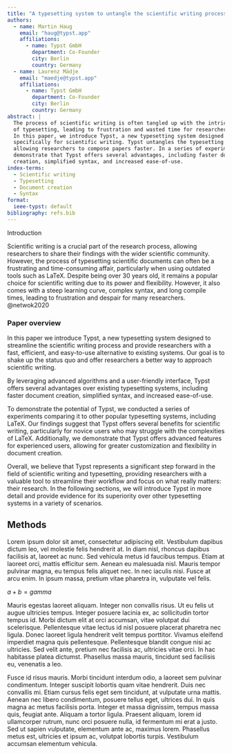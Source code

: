 ```yaml
---
title: "A typesetting system to untangle the scientific writing process"
authors:
  - name: Martin Haug
    email: "haug@typst.app"
    affiliations:
      - name: Typst GmbH
        department: Co-Founder
        city: Berlin
        country: Germany
  - name: Laurenz Mädje
    email: "maedje@typst.app"
    affiliations:
      - name: Typst GmbH
        department: Co-Founder
        city: Berlin
        country: Germany
abstract: |
  The process of scientific writing is often tangled up with the intricacies
  of typesetting, leading to frustration and wasted time for researchers.
  In this paper, we introduce Typst, a new typesetting system designed 
  specifically for scientific writing. Typst untangles the typesetting process,
  allowing researchers to compose papers faster. In a series of experiments we
  demonstrate that Typst offers several advantages, including faster document
  creation, simplified syntax, and increased ease-of-use.
index-terms: 
  - Scientific writing
  - Typesetting
  - Document creation
  - Syntax
format:
  ieee-typst: default
bibliography: refs.bib
---
```


Introduction

Scientific writing is a crucial part of the research process, allowing researchers to share their findings with the wider scientific community. However, the process of typesetting scientific documents can often be a frustrating and time-consuming affair, particularly when using outdated tools such as LaTeX. Despite being over 30 years old, it remains a popular choice for scientific writing due to its power and flexibility. However, it also comes with a steep learning curve, complex syntax, and long compile times, leading to frustration and despair for many researchers. @netwok2020

### Paper overview

In this paper we introduce Typst, a new typesetting system designed to streamline the scientific writing process and provide researchers with a fast, efficient, and easy-to-use alternative to existing systems. Our goal is to shake up the status quo and offer researchers a better way to approach scientific writing.

By leveraging advanced algorithms and a user-friendly interface, Typst offers several advantages over existing typesetting systems, including faster document creation, simplified syntax, and increased ease-of-use.

To demonstrate the potential of Typst, we conducted a series of experiments comparing it to other popular typesetting systems, including LaTeX. Our findings suggest that Typst offers several benefits for scientific writing, particularly for novice users who may struggle with the complexities of LaTeX. Additionally, we demonstrate that Typst offers advanced features for experienced users, allowing for greater customization and flexibility in document creation.

Overall, we believe that Typst represents a significant step forward in the field of scientific writing and typesetting, providing researchers with a valuable tool to streamline their workflow and focus on what really matters: their research. In the following sections, we will introduce Typst in more detail and provide evidence for its superiority over other typesetting systems in a variety of scenarios.

## Methods

Lorem ipsum dolor sit amet, consectetur adipiscing elit. Vestibulum dapibus dictum leo, vel molestie felis hendrerit at. In diam nisl, rhoncus dapibus facilisis at, laoreet ac nunc. Sed vehicula metus id faucibus tempus. Etiam at laoreet orci, mattis efficitur sem. Aenean eu malesuada nisl. Mauris tempor pulvinar magna, eu tempus felis aliquet nec. In nec iaculis nisi. Fusce at arcu enim. In ipsum massa, pretium vitae pharetra in, vulputate vel felis.

$a + b = gamma$

Mauris egestas laoreet aliquam. Integer non convallis risus. Ut eu felis ut augue ultricies tempus. Integer posuere lacinia ex, ac sollicitudin tortor tempus id. Morbi dictum elit at orci accumsan, vitae volutpat dui scelerisque. Pellentesque vitae lectus id nisl posuere placerat pharetra nec ligula. Donec laoreet ligula hendrerit velit tempus porttitor. Vivamus eleifend imperdiet magna quis pellentesque. Pellentesque blandit congue nisi ac ultricies. Sed velit ante, pretium nec facilisis ac, ultricies vitae orci. In hac habitasse platea dictumst. Phasellus massa mauris, tincidunt sed facilisis eu, venenatis a leo.

Fusce id risus mauris. Morbi tincidunt interdum odio, a laoreet sem pulvinar condimentum. Integer suscipit lobortis quam vitae hendrerit. Duis nec convallis mi. Etiam cursus felis eget sem tincidunt, at vulputate urna mattis. Aenean nec libero condimentum, posuere tellus eget, ultrices dui. In quis magna ac metus facilisis porta. Integer et massa dignissim, tempus massa quis, feugiat ante. Aliquam a tortor ligula. Praesent aliquam, lorem id ullamcorper rutrum, nunc orci posuere nulla, id fermentum mi erat a justo. Sed ut sapien vulputate, elementum ante ac, maximus lorem. Phasellus metus est, ultricies et ipsum ac, volutpat lobortis turpis. Vestibulum accumsan elementum vehicula.


